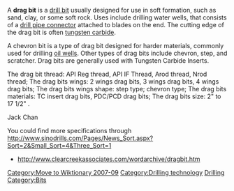 {{en-noun}}[[Category:Move to Wiktionary 2007-09]]
A '''drag bit''' is a [[drill bit]] usually designed for use in soft formation, such as sand, clay, or some soft rock. Uses include drilling water wells, that consists of a [[drill pipe connector]] attached to blades on the end.  The cutting edge of the drag bit is often [[tungsten carbide]].  

A chevron bit is a type of drag bit designed for harder materials, commonly used for drilling [[oil well]]s.  Other types of drag bits include chevron, step, and scratcher.  Drag bits are generally used with Tungsten Carbide Inserts.

The drag bit thread: API Reg thread, API IF Thread, Arod thread, Nrod thread;
The drag bits wings: 2 wings drag bits, 3 wings drag bits, 4 wings drag bits;
The drag bits wings shape: step type; chevron type;
The drag bits materials: TC insert drag bits, PDC/PCD drag bits;
The drag bits size: 2" to 17 1/2" .

Jack Chan

You could find more specifications through http://www.sinodrills.com/Pages/News_Sort.aspx?Sort=2&Small_Sort=4&Three_Sort=1 

*http://www.clearcreekassociates.com/wordarchive/dragbit.htm

[[Category:Drilling technology]]
[[Category:Water wells|Drilling]]
[[Category:Bits]]
